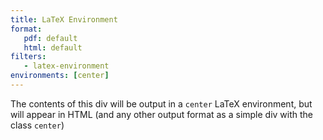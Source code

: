 ```yaml
---
title: LaTeX Environment
format:
   pdf: default
   html: default
filters:
   - latex-environment
environments: [center]
---
```


::: {.center}
The contents of this div will be output in a `center`
LaTeX environment, but will appear in HTML (and any other output 
format as a simple div with the class `center`)
:::

